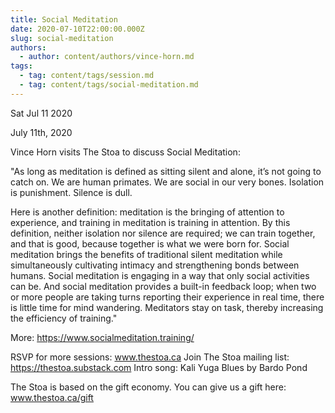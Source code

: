 ```yaml
---
title: Social Meditation
date: 2020-07-10T22:00:00.000Z
slug: social-meditation
authors:
  - author: content/authors/vince-horn.md
tags:
  - tag: content/tags/session.md
  - tag: content/tags/social-meditation.md
---
```






Sat Jul 11 2020

July 11th, 2020

Vince Horn visits The Stoa to discuss Social Meditation:

"As long as meditation is defined as sitting silent and alone, it’s not going to catch on. We are human primates. We are social in our very bones. Isolation is punishment. Silence is dull.

Here is another definition: meditation is the bringing of attention to experience, and training in meditation is training in attention. By this definition, neither isolation nor silence are required; we can train together, and that is good, because together is what we were born for.
Social meditation brings the benefits of traditional silent meditation while simultaneously cultivating intimacy and strengthening bonds between humans. Social meditation is engaging in a way that only social activities can be. And social meditation provides a built-in feedback loop; when two or more people are taking turns reporting their experience in real time, there is little time for mind wandering. Meditators stay on task, thereby increasing the efficiency of training."

More: https://www.socialmeditation.training/

RSVP for more sessions: www.thestoa.ca
Join The Stoa mailing list: https://thestoa.substack.com
Intro song: Kali Yuga Blues by Bardo Pond

The Stoa is based on the gift economy. You can give us a gift here: www.thestoa.ca/gift


